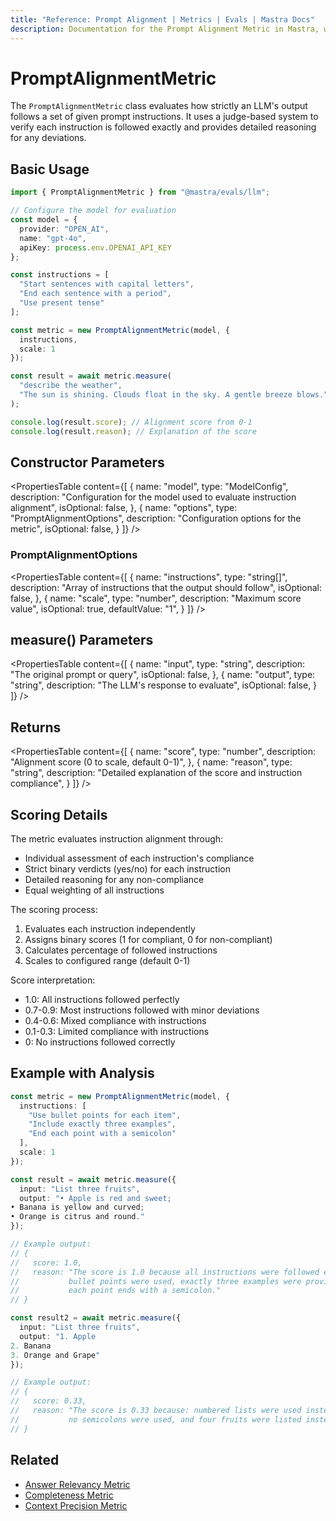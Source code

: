 ```yaml
---
title: "Reference: Prompt Alignment | Metrics | Evals | Mastra Docs"
description: Documentation for the Prompt Alignment Metric in Mastra, which evaluates how well LLM outputs adhere to given prompt instructions.
---
```


# PromptAlignmentMetric

The `PromptAlignmentMetric` class evaluates how strictly an LLM's output follows a set of given prompt instructions. It uses a judge-based system to verify each instruction is followed exactly and provides detailed reasoning for any deviations.

## Basic Usage

```typescript
import { PromptAlignmentMetric } from "@mastra/evals/llm";

// Configure the model for evaluation
const model = {
  provider: "OPEN_AI",
  name: "gpt-4o",
  apiKey: process.env.OPENAI_API_KEY
};

const instructions = [
  "Start sentences with capital letters",
  "End each sentence with a period",
  "Use present tense"
];

const metric = new PromptAlignmentMetric(model, {
  instructions,
  scale: 1
});

const result = await metric.measure(
  "describe the weather",
  "The sun is shining. Clouds float in the sky. A gentle breeze blows."
);

console.log(result.score); // Alignment score from 0-1
console.log(result.reason); // Explanation of the score
```

## Constructor Parameters

<PropertiesTable
  content={[
    {
      name: "model",
      type: "ModelConfig",
      description: "Configuration for the model used to evaluate instruction alignment",
      isOptional: false,
    },
    {
      name: "options",
      type: "PromptAlignmentOptions",
      description: "Configuration options for the metric",
      isOptional: false,
    }
  ]}
/>

### PromptAlignmentOptions

<PropertiesTable
  content={[
    {
      name: "instructions",
      type: "string[]",
      description: "Array of instructions that the output should follow",
      isOptional: false,
    },
    {
      name: "scale",
      type: "number",
      description: "Maximum score value",
      isOptional: true,
      defaultValue: "1",
    }
  ]}
/>

## measure() Parameters

<PropertiesTable
  content={[
    {
      name: "input",
      type: "string",
      description: "The original prompt or query",
      isOptional: false,
    },
    {
      name: "output",
      type: "string",
      description: "The LLM's response to evaluate",
      isOptional: false,
    }
  ]}
/>

## Returns

<PropertiesTable
  content={[
    {
      name: "score",
      type: "number",
      description: "Alignment score (0 to scale, default 0-1)",
    },
    {
      name: "reason",
      type: "string",
      description: "Detailed explanation of the score and instruction compliance",
    }
  ]}
/>

## Scoring Details

The metric evaluates instruction alignment through:
- Individual assessment of each instruction's compliance
- Strict binary verdicts (yes/no) for each instruction
- Detailed reasoning for any non-compliance
- Equal weighting of all instructions

The scoring process:
1. Evaluates each instruction independently
2. Assigns binary scores (1 for compliant, 0 for non-compliant)
3. Calculates percentage of followed instructions
4. Scales to configured range (default 0-1)

Score interpretation:
- 1.0: All instructions followed perfectly
- 0.7-0.9: Most instructions followed with minor deviations
- 0.4-0.6: Mixed compliance with instructions
- 0.1-0.3: Limited compliance with instructions
- 0: No instructions followed correctly

## Example with Analysis

```typescript
const metric = new PromptAlignmentMetric(model, {
  instructions: [
    "Use bullet points for each item",
    "Include exactly three examples",
    "End each point with a semicolon"
  ],
  scale: 1
});

const result = await metric.measure({
  input: "List three fruits",
  output: "• Apple is red and sweet;
• Banana is yellow and curved;
• Orange is citrus and round."
});

// Example output:
// {
//   score: 1.0,
//   reason: "The score is 1.0 because all instructions were followed exactly: 
//           bullet points were used, exactly three examples were provided, and 
//           each point ends with a semicolon."
// }

const result2 = await metric.measure({
  input: "List three fruits",
  output: "1. Apple
2. Banana
3. Orange and Grape"
});

// Example output:
// {
//   score: 0.33,
//   reason: "The score is 0.33 because: numbered lists were used instead of bullet points, 
//           no semicolons were used, and four fruits were listed instead of exactly three."
// }
```

## Related

- [Answer Relevancy Metric](./answer-relevancy)
- [Completeness Metric](./completeness)
- [Context Precision Metric](./context-precision) 